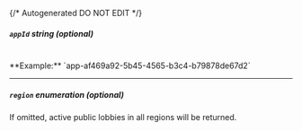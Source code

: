 {/* Autogenerated DO NOT EDIT  */}

##### `appId` _string (optional)_
<br/>
**Example:** `app-af469a92-5b45-4565-b3c4-b79878de67d2`

---
##### `region` _enumeration (optional)_
If omitted, active public lobbies in all regions will be returned.

<Collapsible openLabel={Labels.showProperties} closeLabel={Labels.hideProperties}>
  <Region />
</Collapsible>


